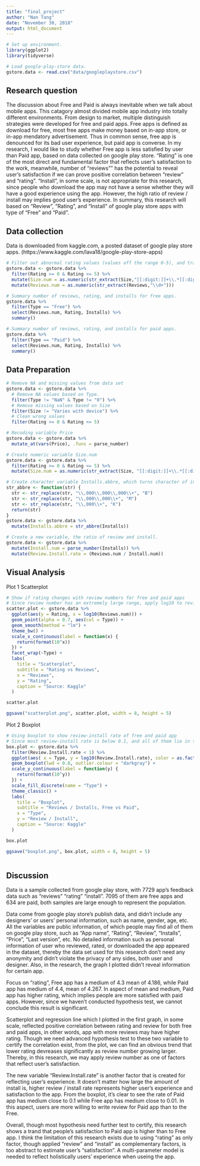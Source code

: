 ```yaml
---
title: "final_project"
author: "Nan Tang"
date: "November 30, 2018"
output: html_document
---
```


```r
# Set up environment.
library(ggplot2)
library(tidyverse)

# Load google-play-store data.
gstore.data <- read.csv("data/googleplaystore.csv")
```

## Research question

The discussion about Free and Paid is always inevitable when we talk about mobile apps. This catagory almost divided mobile app industry into totally different environments. From design to market, multiple distinguish strategies were developed for free and paid apps. Free apps is defined as download for free, most free apps make money based on in-app store, or in-app mendatory advertisement. Thus in common sense, free app is denounced for its bad user experience, but paid app is converse. In my research, I would like to study whether Free app is less satisfied by user than Paid app, based on data collected on google play store. "Rating" is one of the most direct and fundamental factor that reflects user's satisfaction to the work, meanwhile, number of "reviews"" has the potential to reveal user's satisfaction if we can prove positive correlation between "review" and "rating". "Install", in some scale, is not appropriate for this research, since people who download the app may not have a sense whether they will have a good experience using the app. However, the high ratio of review / install may implies good user's experience. In summary, this research will based on "Review", "Rating", and "Install" of google play store apps with type of "Free" and "Paid".

## Data collection

Data is downloaded from kaggle.com, a posted dataset of google play store apps.
(https://www.kaggle.com/lava18/google-play-store-apps)

```r
# Filter out abnormal rating values (values off the range 0-5), and transfer app size data and number of reviews into numeric value.
gstore.data <- gstore.data %>%
  filter(Rating >= 0 & Rating <= 5) %>%
  mutate(Size.num = as.numeric(str_extract(Size,"[[:digit:]]+\\.*[[:digit:]]*"))) %>%
  mutate(Reviews.num = as.numeric(str_extract(Reviews,"\\d+")))

# Summary number of reviews, rating, and installs for free apps.
gstore.data %>% 
  filter(Type == "Free") %>%
  select(Reviews.num, Rating, Installs) %>%
  summary()

# Summary number of reviews, rating, and installs for paid apps.
gstore.data %>%
  filter(Type == "Paid") %>%
  select(Reviews.num, Rating, Installs) %>%
  summary()

```

## Data Preparation 

```r
# Remove NA and missing values from data set
gstore.data <- gstore.data %>% 
  # Remove NA values based on Type.
  filter(Type != "NaN" & Type != "0") %>% 
  # Remove missing values based on Size
  filter(Size != "Varies with device") %>% 
  # Clean wrong values
  filter(Rating >= 0 & Rating <= 5)

# Recoding variable Price
gstore.data <- gstore.data %>%
  mutate_at(vars(Price), .funs = parse_number)

# Create numeric variable Size.num
gstore.data <- gstore.data %>%
  filter(Rating >= 0 & Rating <= 5) %>%
  mutate(Size.num = as.numeric(str_extract(Size, "[[:digit:]]+\\.*[[:digit:]]*")))

# Create character variable Installs.abbre, which turns character of install number into its abbreviation. 
str_abbre <- function(str) {
  str <- str_replace(str, "\\,000\\,000\\,000\\+", "B")
  str <- str_replace(str, "\\,000\\,000\\+", "M")
  str <- str_replace(str, "\\,000\\+", "K")
  return(str)
}
gstore.data <- gstore.data %>%
  mutate(Installs.abbre = str_abbre(Installs))

# Create a new variable, the ratio of review and install.
gstore.data <- gstore.data %>% 
  mutate(Install.num = parse_number(Installs)) %>%
  mutate(Review.Install.rate = (Reviews.num / Install.num))
```

## Visual Analysis
Plot 1 Scatterplot
```R
# Show if rating changes with review numbers for free and paid apps
# Since review number has an extremely large range, apply log10 to review values to make visualization easier.
scatter.plot <- gstore.data %>%
  ggplot(aes(y = Rating, x = log10(Reviews.num))) + 
  geom_point(alpha = 0.7, aes(col = Type)) +
  geom_smooth(method = "lm") +
  theme_bw() +
  scale_x_continuous(label = function(x) {
    return(format(10^x))
  }) +  
  facet_wrap(~Type) +
  labs(
    title = "Scatterplot",
    subtitle = "Rating vs Reviews",
    x = "Reviews",
    y = "Rating",
    caption = "Source: Kaggle"
  )

scatter.plot

ggsave("scatterplot.png", scatter.plot, width = 8, height = 5)
```
  
Plot 2 Boxplot
```R
# Using boxplot to show review-install rate of free and paid app
# Since most review-install rate is below 0.1, and all of them lie in the interval [0, 1], apply log10 to review-install rate to modify visualization.
box.plot <- gstore.data %>%
  filter(Review.Install.rate < 1) %>%
  ggplot(aes( x = Type, y = log10(Review.Install.rate), color = as.factor(Type))) +
  geom_boxplot(lwd = 0.8, outlier.colour = "darkgray") +
  scale_y_continuous(label = function(y) {
    return(format(10^y))
  }) + 
  scale_fill_discrete(name = "Type") +
  theme_classic() +
  labs(
    title = "Boxplot",
    subtitle = "Reviews / Installs, Free vs Paid",
    x = "Type",
    y = "Review / Install",
    caption = "Source: Kaggle"
  ) 

box.plot

ggsave("boxplot.png", box.plot, width = 8, height = 5)
 
```


## Discussion

Data is a sample collected from google play store, with 7729 app's feedback data such as "reviews" "rating" "install". 7095 of them are free apps and 634 are paid, both samples are large enough to represent the population.

Data come from google play store's publish data, and didn't include any designers' or users' personal information, such as name, gender, age, etc. All the variables are public information, of which people may find all of them on google play store, such as "App name", "Rating", "Review", "Installs", "Price", "Last version", etc. No detailed information such as personal information of user who reviewed, rated, or downloaded the app appeared in the dataset, thereby the data set used for this research don't need any anonymity and didn't violate the privacy of any sides, both user and designer. Also, in the research, the graph I plotted didn't reveal information for certain app.

Focus on "rating", Free app has a medium of 4.3 mean of 4.186, while Paid app has medium of 4.4, mean of 4.267. In aspect of mean and medium, Paid app has higher rating, which implies people are more satisfied with paid apps. However, since we haven't conducted hypothesis test, we cannot conclude this result is significant. 

Scatterplot and regression line which I plotted in the first graph, in some scale, reflected positive correlation between rating and review for both free and paid apps, in other words, app with more reviews may have higher rating. Though we need advanced hypothesis test to these two variable to certify the correlation exist, from the plot, we can find an obvious trend that lower rating devreases significantly as review number growing larger. Thereby, in this research, we may apply review number as one of factors that reflect user's satisfaction. 

The new variable "Review.Install.rate" is another factor that is created for reflecting user's experience. It doesn't matter how large the amount of install is, higher review / install rate represents higher user's experience and satisfaction to the app. From the boxplot, it's clear to see the rate of Paid app has medium close to 0.1 while Free app has medium close to 0.01. In this aspect, users are more willing to write review for Paid app than to the Free.

Overall, though most hypothesis need further test to certify, this research shows a trand that people's satisfaction to Paid app is higher than to Free app. I think the limitation of this research exists due to using "rating" as  only factor, though applied "review" and "install" as complementary factors, is too abstract to estimate user's "satisfaction". A multi-parameter model is needed to reflect holistically users' experience when useing the app. 





